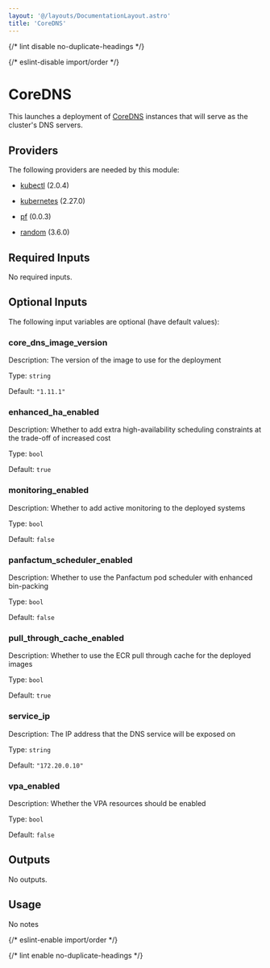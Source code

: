 ```yaml
---
layout: '@/layouts/DocumentationLayout.astro'
title: 'CoreDNS'
---
```



{/* lint disable no-duplicate-headings */}

{/* eslint-disable import/order */}

<ModuleHeader
  name="kube_core_dns"
  sourceHref="https://github.com/Panfactum/stack/tree/__PANFACTUM_VERSION_EDGE__/packages/infrastructure/kube_core_dns"
  status="stable"
  type="direct"
/>

# CoreDNS

This launches a deployment of [CoreDNS](https://coredns.io/) instances that will serve as the cluster's DNS servers.

## Providers

The following providers are needed by this module:

- [kubectl](https://registry.terraform.io/providers/alekc/kubectl/2.0.4/docs) (2.0.4)

- [kubernetes](https://registry.terraform.io/providers/hashicorp/kubernetes/2.27.0/docs) (2.27.0)

- [pf](https://registry.terraform.io/providers/panfactum/pf/0.0.3/docs) (0.0.3)

- [random](https://registry.terraform.io/providers/hashicorp/random/3.6.0/docs) (3.6.0)

## Required Inputs

No required inputs.

## Optional Inputs

The following input variables are optional (have default values):

### core_dns_image_version

Description: The version of the image to use for the deployment

Type: `string`

Default: `"1.11.1"`

### enhanced_ha_enabled

Description: Whether to add extra high-availability scheduling constraints at the trade-off of increased cost

Type: `bool`

Default: `true`

### monitoring_enabled

Description: Whether to add active monitoring to the deployed systems

Type: `bool`

Default: `false`

### panfactum_scheduler_enabled

Description: Whether to use the Panfactum pod scheduler with enhanced bin-packing

Type: `bool`

Default: `false`

### pull_through_cache_enabled

Description: Whether to use the ECR pull through cache for the deployed images

Type: `bool`

Default: `true`

### service_ip

Description: The IP address that the DNS service will be exposed on

Type: `string`

Default: `"172.20.0.10"`

### vpa_enabled

Description: Whether the VPA resources should be enabled

Type: `bool`

Default: `false`

## Outputs

No outputs.

## Usage

No notes

{/* eslint-enable import/order */}

{/* lint enable no-duplicate-headings */}

